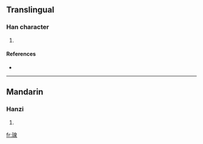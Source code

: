 ==Translingual==

===Han character===
{{Han char|rn=96|rad=玉|as=09|sn=13|four=1613<sub>2</sub>|canj=一土竹日水 (MGHAE)}}

# {{defn|Han|sort=玉09}}

====References====
* {{Han ref|kx=0737.150|dkj=21117|dj=1148.170|hdz=21127.050|uh=7454|ud=29780|bh=DEBE|bd=57022}}

----

==Mandarin==

===Hanzi===
{{cmn-hanzi|pin=[[quán]] ([[quan2]])|wg=ch'üan<sup>2</sup>}}

# {{defn|Mandarin}}

[[fr:瑔]]